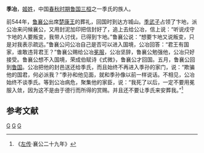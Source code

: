 {{模板:Infobox 先秦人物
|名称= 季冶
|姓=姬
|氏=季
|名=冶
|字=
|别名=公冶
|别字=
|谥号=
|时代=春秋
|国家=[[鲁国|鲁国]] 
|出生=
|逝世日期=
|父=
}}
'''季冶'''，[[姬姓|姬姓]]，中国[[春秋时期|春秋时期]][[鲁国|鲁国]][[三桓|三桓]]之一季氏的族人。 

前544年，[[鲁襄公|鲁襄公]]出席[[楚康王|楚康王]]的葬礼，回国时到达方城山。[[季武子|季武子]]占领了卞地，派公冶来问候襄公，又用封泥加印把信封好了，追上去给公冶，信上说：“听说戍守卞地的人要叛变，我带人讨伐，已得到卞地。”鲁襄公说：“想要卞地又说叛变，只是对我表示疏远。”鲁襄公问公冶自己是否可以进入国境，公冶回答：“君王有国家，谁敢违背君王？”鲁襄公赐给公冶[[冕服|冕服]]，公冶坚辞，鲁襄公勉强他，公冶只好接受。鲁襄公想不入国境，荣成伯赋诗《式微》，鲁襄公才回国。五月，鲁襄公回到[[鲁国|鲁国]]。公冶把他的封邑送还给季氏，而且始终不再进入季孙的家门，说：“欺骗他的国君，何必派我？”季孙和他见面，就和季孙像以前一样说话。不相见，公冶始终不谈季氏。等到公冶病危，聚集他的家臣，说：“我死了以后，一定不要用冕服入敛，因为这不是由于德行而所得的赏赐。并且还不要让季氏来安葬我。”<ref>《[[左传|左传]]·襄公二十九年》</ref>

==参考文献==
<references/>
[[Category:鲁国人|G]]
[[Category:春秋战国政治人物|G]]
[[Category:春秋人|G]]